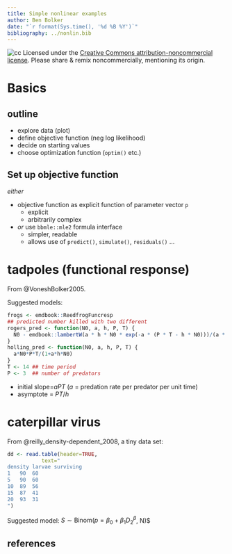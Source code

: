 ```yaml
---
title: Simple nonlinear examples
author: Ben Bolker
date: "`r format(Sys.time(), '%d %B %Y')`"
bibliography: ../nonlin.bib
---
```


![cc](pix/cc-attrib-nc.png)
Licensed under the 
[Creative Commons attribution-noncommercial license](http://creativecommons.org/licenses/by-nc/3.0/).
Please share \& remix noncommercially, mentioning its origin.

# Basics

## outline

- explore data (plot)
- define objective function (neg log likelihood)
- decide on starting values
- choose optimization function (`optim()` etc.)

## Set up objective function

*either* 

- objective function as explicit function of parameter vector `p`
     - explicit
	 - arbitrarily complex
- *or* use `bbmle::mle2` formula interface
     - simpler, readable
	 - allows use of `predict()`, `simulate()`, `residuals()` ...


# tadpoles (functional response)

From @VoneshBolker2005.

Suggested models:

```r
frogs <- emdbook::ReedfrogFuncresp
## predicted number killed with two different 
rogers_pred <- function(N0, a, h, P, T) {
  N0 - emdbook::lambertW(a * h * N0 * exp(-a * (P * T - h * N0)))/(a * h)
}
holling_pred <- function(N0, a, h, P, T) {
  a*N0*P*T/(1+a*h*N0)
}
T <- 14 ## time period
P <- 3  ## number of predators
```

- initial slope=$aPT$ ($a$ = predation rate per predator per unit time)
- asymptote = $PT/h$

# caterpillar virus

From @reilly_density-dependent_2008, a tiny data set:

```r
dd <- read.table(header=TRUE,
           text="
density larvae surviving
1   90  60
5   90  60
10  89  56
15  87  41
20  93  31
")
```

Suggested model: $S \sim \textrm{Binom}(p=\beta_0 + \beta_1 D^\beta_2$, N)$

## references
